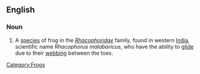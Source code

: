 ==English==
{{wikipedia}}

===Noun===
{{en-noun|sg=[[Malabar]] [[flying]] [[frog]]}}

# A [[species]] of frog in the ''[[Rhacophoridae]]'' family, found in western [[India]], scientific name ''Rhacophorus malabaricus'', who have the ability to [[glide]] due to their [[webbing]] between the toes.

[[Category:Frogs]]